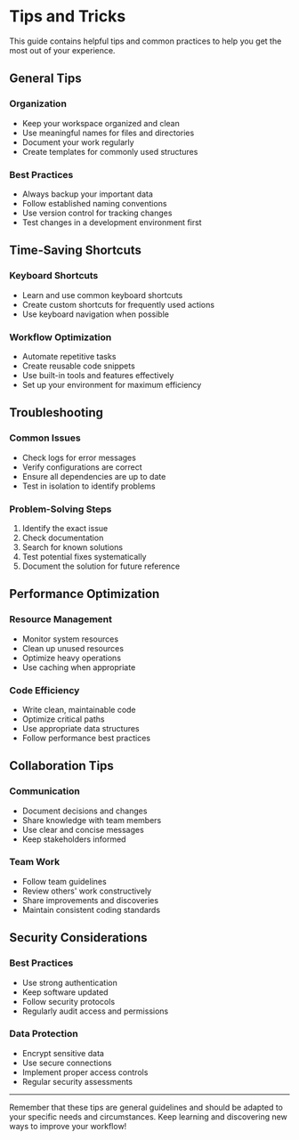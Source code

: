 # Tips and Tricks

This guide contains helpful tips and common practices to help you get the most out of your experience.

## General Tips

### Organization
- Keep your workspace organized and clean
- Use meaningful names for files and directories
- Document your work regularly
- Create templates for commonly used structures

### Best Practices
- Always backup your important data
- Follow established naming conventions
- Use version control for tracking changes
- Test changes in a development environment first

## Time-Saving Shortcuts

### Keyboard Shortcuts
- Learn and use common keyboard shortcuts
- Create custom shortcuts for frequently used actions
- Use keyboard navigation when possible

### Workflow Optimization
- Automate repetitive tasks
- Create reusable code snippets
- Use built-in tools and features effectively
- Set up your environment for maximum efficiency

## Troubleshooting

### Common Issues
- Check logs for error messages
- Verify configurations are correct
- Ensure all dependencies are up to date
- Test in isolation to identify problems

### Problem-Solving Steps
1. Identify the exact issue
2. Check documentation
3. Search for known solutions
4. Test potential fixes systematically
5. Document the solution for future reference

## Performance Optimization

### Resource Management
- Monitor system resources
- Clean up unused resources
- Optimize heavy operations
- Use caching when appropriate

### Code Efficiency
- Write clean, maintainable code
- Optimize critical paths
- Use appropriate data structures
- Follow performance best practices

## Collaboration Tips

### Communication
- Document decisions and changes
- Share knowledge with team members
- Use clear and concise messages
- Keep stakeholders informed

### Team Work
- Follow team guidelines
- Review others' work constructively
- Share improvements and discoveries
- Maintain consistent coding standards

## Security Considerations

### Best Practices
- Use strong authentication
- Keep software updated
- Follow security protocols
- Regularly audit access and permissions

### Data Protection
- Encrypt sensitive data
- Use secure connections
- Implement proper access controls
- Regular security assessments

---

Remember that these tips are general guidelines and should be adapted to your specific needs and circumstances. Keep learning and discovering new ways to improve your workflow!
